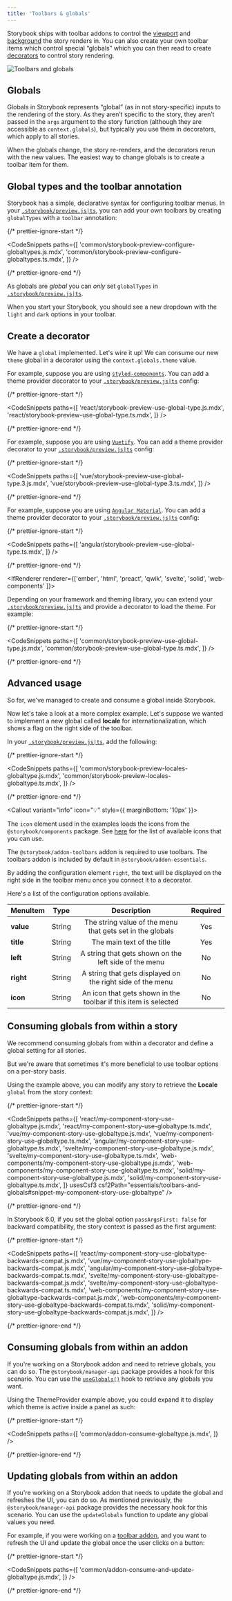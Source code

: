 ```yaml
---
title: 'Toolbars & globals'
---
```


<YouTubeCallout id="DuJ_gmSncLM" title="Create custom toolbar items using global types" />

Storybook ships with toolbar addons to control the [viewport](./viewport.md) and [background](./backgrounds.md) the story renders in. You can also create your own toolbar items which control special “globals” which you can then read to create [decorators](../writing-stories/decorators.md) to control story rendering.

![Toolbars and globals](./toolbars-and-globals.png)

## Globals

Globals in Storybook represents “global” (as in not story-specific) inputs to the rendering of the story. As they aren’t specific to the story, they aren’t passed in the `args` argument to the story function (although they are accessible as `context.globals`), but typically you use them in decorators, which apply to all stories.

When the globals change, the story re-renders, and the decorators rerun with the new values. The easiest way to change globals is to create a toolbar item for them.

## Global types and the toolbar annotation

Storybook has a simple, declarative syntax for configuring toolbar menus. In your [`.storybook/preview.js|ts`](../configure/index.md#configure-story-rendering), you can add your own toolbars by creating `globalTypes` with a `toolbar` annotation:

{/* prettier-ignore-start */}

<CodeSnippets
  paths={[
    'common/storybook-preview-configure-globaltypes.js.mdx',
    'common/storybook-preview-configure-globaltypes.ts.mdx',
  ]}
/>

{/* prettier-ignore-end */}

<Callout variant="info" icon="💡">

As globals are _global_ you can _only_ set `globalTypes` in [`.storybook/preview.js|ts`](../configure/index.md#configure-story-rendering).

</Callout>

When you start your Storybook, you should see a new dropdown with the `light` and `dark` options in your toolbar.

## Create a decorator

We have a `global` implemented. Let's wire it up! We can consume our new `theme` global in a decorator using the `context.globals.theme` value.

<IfRenderer renderer='react'>

For example, suppose you are using [`styled-components`](https://styled-components.com/). You can add a theme provider decorator to your [`.storybook/preview.js|ts`](../configure/index.md#configure-story-rendering) config:

{/* prettier-ignore-start */}

<CodeSnippets
  paths={[
    'react/storybook-preview-use-global-type.js.mdx',
    'react/storybook-preview-use-global-type.ts.mdx',
  ]}
/>

{/* prettier-ignore-end */}

</IfRenderer>

<IfRenderer renderer='vue'>

For example, suppose you are using [`Vuetify`](https://vuetifyjs.com/en/). You can add a theme provider decorator to your [`.storybook/preview.js|ts`](../configure/index.md#configure-story-rendering) config:

{/* prettier-ignore-start */}

<CodeSnippets
  paths={[
    'vue/storybook-preview-use-global-type.3.js.mdx',
    'vue/storybook-preview-use-global-type.3.ts.mdx',
  ]}
/>

{/* prettier-ignore-end */}

</IfRenderer>

<IfRenderer renderer='angular'>

For example, suppose you are using [`Angular Material`](https://material.angular.io/). You can add a theme provider decorator to your [`.storybook/preview.js|ts`](../configure/index.md#configure-story-rendering) config:

{/* prettier-ignore-start */}

<CodeSnippets
  paths={[
    'angular/storybook-preview-use-global-type.ts.mdx',
  ]}
/>

{/* prettier-ignore-end */}

</IfRenderer>

<IfRenderer renderer={['ember', 'html', 'preact', 'qwik', 'svelte', 'solid', 'web-components' ]}>

Depending on your framework and theming library, you can extend your [`.storybook/preview.js|ts`](../configure/index.md#configure-story-rendering) and provide a decorator to load the theme. For example:

{/* prettier-ignore-start */}

<CodeSnippets
  paths={[
    'common/storybook-preview-use-global-type.js.mdx',
    'common/storybook-preview-use-global-type.ts.mdx',
  ]}
/>

{/* prettier-ignore-end */}

</IfRenderer>

## Advanced usage

So far, we've managed to create and consume a global inside Storybook.

Now let's take a look at a more complex example. Let's suppose we wanted to implement a new global called **locale** for internationalization, which shows a flag on the right side of the toolbar.

In your [`.storybook/preview.js|ts`](../configure/index.md#configure-story-rendering), add the following:

{/* prettier-ignore-start */}

<CodeSnippets
  paths={[
    'common/storybook-preview-locales-globaltype.js.mdx',
    'common/storybook-preview-locales-globaltype.ts.mdx',
  ]}
/>

{/* prettier-ignore-end */}

<Callout variant="info" icon="💡" style={{ marginBottom: '10px' }}>

The `icon` element used in the examples loads the icons from the `@storybook/components` package. See [here](../faq.md#what-icons-are-available-for-my-toolbar-or-my-addon) for the list of available icons that you can use.

</Callout>

<Callout variant="info" icon="💡">

The `@storybook/addon-toolbars` addon is required to use toolbars. The toolbars addon is included by default in
`@storybook/addon-essentials`.

</Callout>

By adding the configuration element `right`, the text will be displayed on the right side in the toolbar menu once you connect it to a decorator.

Here's a list of the configuration options available.

| MenuItem  |  Type  |                           Description                           | Required |
| --------- | :----: | :-------------------------------------------------------------: | :------: |
| **value** | String |    The string value of the menu that gets set in the globals    |   Yes    |
| **title** | String |                   The main text of the title                    |   Yes    |
| **left**  | String |      A string that gets shown on the left side of the menu      |    No    |
| **right** | String |   A string that gets displayed on the right side of the menu    |    No    |
| **icon**  | String | An icon that gets shown in the toolbar if this item is selected |    No    |

## Consuming globals from within a story

We recommend consuming globals from within a decorator and define a global setting for all stories.

But we're aware that sometimes it's more beneficial to use toolbar options on a per-story basis.

Using the example above, you can modify any story to retrieve the **Locale** `global` from the story context:

{/* prettier-ignore-start */}

<CodeSnippets
  paths={[
    'react/my-component-story-use-globaltype.js.mdx',
    'react/my-component-story-use-globaltype.ts.mdx',
    'vue/my-component-story-use-globaltype.js.mdx',
    'vue/my-component-story-use-globaltype.ts.mdx',
    'angular/my-component-story-use-globaltype.ts.mdx',
    'svelte/my-component-story-use-globaltype.js.mdx',
    'svelte/my-component-story-use-globaltype.ts.mdx',
    'web-components/my-component-story-use-globaltype.js.mdx',
    'web-components/my-component-story-use-globaltype.ts.mdx',
    'solid/my-component-story-use-globaltype.js.mdx',
    'solid/my-component-story-use-globaltype.ts.mdx',
  ]}
  usesCsf3
  csf2Path="essentials/toolbars-and-globals#snippet-my-component-story-use-globaltype"
/>

{/* prettier-ignore-end */}

<Callout variant="info" icon="💡">

In Storybook 6.0, if you set the global option `passArgsFirst: false` for backward compatibility, the story context is passed as the first argument:

{/* prettier-ignore-start */}

<CodeSnippets
  paths={[
    'react/my-component-story-use-globaltype-backwards-compat.js.mdx',
    'vue/my-component-story-use-globaltype-backwards-compat.js.mdx',
    'angular/my-component-story-use-globaltype-backwards-compat.ts.mdx',
    'svelte/my-component-story-use-globaltype-backwards-compat.js.mdx',
    'svelte/my-component-story-use-globaltype-backwards-compat.ts.mdx',
    'web-components/my-component-story-use-globaltype-backwards-compat.js.mdx',
    'web-components/my-component-story-use-globaltype-backwards-compat.ts.mdx',
    'solid/my-component-story-use-globaltype-backwards-compat.js.mdx',
  ]}
/>

{/* prettier-ignore-end */}

</Callout>

## Consuming globals from within an addon

If you're working on a Storybook addon and need to retrieve globals, you can do so. The `@storybook/manager-api` package provides a hook for this scenario. You can use the [`useGlobals()`](../addons/addons-api.md#useglobals) hook to retrieve any globals you want.

Using the ThemeProvider example above, you could expand it to display which theme is active inside a panel as such:

{/* prettier-ignore-start */}

<CodeSnippets
  paths={[
    'common/addon-consume-globaltype.js.mdx',
  ]}
/>

{/* prettier-ignore-end */}

## Updating globals from within an addon

If you're working on a Storybook addon that needs to update the global and refreshes the UI, you can do so. As mentioned previously, the `@storybook/manager-api` package provides the necessary hook for this scenario. You can use the `updateGlobals` function to update any global values you need.

For example, if you were working on a [toolbar addon](../addons/addon-types.md#toolbars), and you want to refresh the UI and update the global once the user clicks on a button:

{/* prettier-ignore-start */}

<CodeSnippets
  paths={[
    'common/addon-consume-and-update-globaltype.js.mdx',
  ]}
/>

{/* prettier-ignore-end */}
